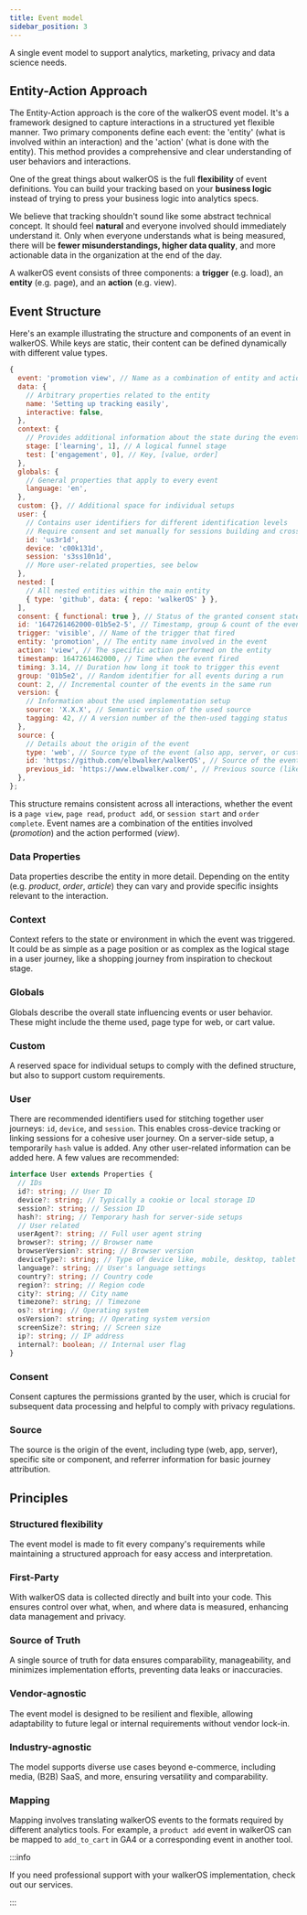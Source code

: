 ```yaml
---
title: Event model
sidebar_position: 3
---
```



A single event model to support analytics, marketing, privacy and data science
needs.

## Entity-Action Approach

The Entity-Action approach is the core of the walkerOS event model. It's a
framework designed to capture interactions in a structured yet flexible manner.
Two primary components define each event: the 'entity' (what is involved within
an interaction) and the 'action' (what is done with the entity). This method
provides a comprehensive and clear understanding of user behaviors and
interactions.

One of the great things about walkerOS is the full **flexibility** of event
definitions. You can build your tracking based on your **business logic**
instead of trying to press your business logic into analytics specs.

We believe that tracking shouldn't sound like some abstract technical concept.
It should feel **natural** and everyone involved should immediately understand
it. Only when everyone understands what is being measured, there will be **fewer
misunderstandings, higher data quality**, and more actionable data in the
organization at the end of the day.

A walkerOS event consists of three components: a **trigger** (e.g. load), an
**entity** (e.g. page), and an **action** (e.g. view).

## Event Structure

Here's an example illustrating the structure and components of an event in
walkerOS. While keys are static, their content can be defined dynamically with
different value types.

```js
{
  event: 'promotion view', // Name as a combination of entity and action
  data: {
    // Arbitrary properties related to the entity
    name: 'Setting up tracking easily',
    interactive: false,
  },
  context: {
    // Provides additional information about the state during the event
    stage: ['learning', 1], // A logical funnel stage
    test: ['engagement', 0], // Key, [value, order]
  },
  globals: {
    // General properties that apply to every event
    language: 'en',
  },
  custom: {}, // Additional space for individual setups
  user: {
    // Contains user identifiers for different identification levels
    // Require consent and set manually for sessions building and cross-device
    id: 'us3r1d',
    device: 'c00k131d',
    session: 's3ss10n1d',
    // More user-related properties, see below
  },
  nested: [
    // All nested entities within the main entity
    { type: 'github', data: { repo: 'walkerOS' } },
  ],
  consent: { functional: true }, // Status of the granted consent state(s)
  id: '1647261462000-01b5e2-5', // Timestamp, group & count of the event
  trigger: 'visible', // Name of the trigger that fired
  entity: 'promotion', // The entity name involved in the event
  action: 'view', // The specific action performed on the entity
  timestamp: 1647261462000, // Time when the event fired
  timing: 3.14, // Duration how long it took to trigger this event
  group: '01b5e2', // Random identifier for all events during a run
  count: 2, // Incremental counter of the events in the same run
  version: {
    // Information about the used implementation setup
    source: 'X.X.X', // Semantic version of the used source
    tagging: 42, // A version number of the then-used tagging status
  },
  source: {
    // Details about the origin of the event
    type: 'web', // Source type of the event (also app, server, or custom one)
    id: 'https://github.com/elbwalker/walkerOS', // Source of the event's origin
    previous_id: 'https://www.elbwalker.com/', // Previous source (like referrer)
  },
};

```

This structure remains consistent across all interactions, whether the event is
a `page view`, `page read`, `product add`, or `session start` and
`order complete`. Event names are a combination of the entities involved
(_promotion_) and the action performed (_view_).

### Data Properties

Data properties describe the entity in more detail. Depending on the entity
(e.g. _product_, _order_, _article_) they can vary and provide specific insights
relevant to the interaction.

### Context

Context refers to the state or environment in which the event was triggered. It
could be as simple as a page position or as complex as the logical stage in a
user journey, like a shopping journey from inspiration to checkout stage.

### Globals

Globals describe the overall state influencing events or user behavior. These
might include the theme used, page type for web, or cart value.

### Custom

A reserved space for individual setups to comply with the defined structure, but
also to support custom requirements.

### User

There are recommended identifiers used for stitching together user journeys:
`id`, `device`, and `session`. This enables cross-device tracking or linking
sessions for a cohesive user journey. On a server-side setup, a temporarily
`hash` value is added. Any other user-related information can be added here. A
few values are recommended:

```ts
interface User extends Properties {
  // IDs
  id?: string; // User ID
  device?: string; // Typically a cookie or local storage ID
  session?: string; // Session ID
  hash?: string; // Temporary hash for server-side setups
  // User related
  userAgent?: string; // Full user agent string
  browser?: string; // Browser name
  browserVersion?: string; // Browser version
  deviceType?: string; // Type of device like, mobile, desktop, tablet
  language?: string; // User's language settings
  country?: string; // Country code
  region?: string; // Region code
  city?: string; // City name
  timezone?: string; // Timezone
  os?: string; // Operating system
  osVersion?: string; // Operating system version
  screenSize?: string; // Screen size
  ip?: string; // IP address
  internal?: boolean; // Internal user flag
}
```

### Consent

Consent captures the permissions granted by the user, which is crucial for
subsequent data processing and helpful to comply with privacy regulations.

### Source

The source is the origin of the event, including type (web, app, server),
specific site or component, and referrer information for basic journey
attribution.

## Principles

### Structured flexibility

The event model is made to fit every company's requirements while maintaining a
structured approach for easy access and interpretation.

### First-Party

With walkerOS data is collected directly and built into your code. This ensures
control over what, when, and where data is measured, enhancing data management
and privacy.

### Source of Truth

A single source of truth for data ensures comparability, manageability, and
minimizes implementation efforts, preventing data leaks or inaccuracies.

### Vendor-agnostic

The event model is designed to be resilient and flexible, allowing adaptability
to future legal or internal requirements without vendor lock-in.

### Industry-agnostic

The model supports diverse use cases beyond e-commerce, including media, (B2B)
SaaS, and more, ensuring versatility and comparability.

### Mapping

Mapping involves translating walkerOS events to the formats required by
different analytics tools. For example, a `product add` event in walkerOS can be
mapped to `add_to_cart` in GA4 or a corresponding event in another tool.

:::info

If you need professional support with your walkerOS implementation, check out
our&nbsp;<Link to="/services">services</Link>.

:::
